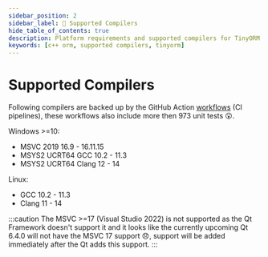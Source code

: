 ```yaml
---
sidebar_position: 2
sidebar_label: 🚀 Supported Compilers
hide_table_of_contents: true
description: Platform requirements and supported compilers for TinyORM c++ library.
keywords: [c++ orm, supported compilers, tinyorm]
---
```


# Supported Compilers

Following compilers are backed up by the GitHub Action [workflows](https://github.com/silverqx/TinyORM/tree/main/.github/workflows) (CI pipelines), these workflows also include more then 973 unit tests 😮.

Windows >=10:

- MSVC 2019 16.9 - 16.11.15
- MSYS2 UCRT64 GCC 10.2 - 11.3
- MSYS2 UCRT64 Clang 12 - 14

Linux:

- GCC 10.2 - 11.3
- Clang 11 - 14

:::caution
The MSVC >=17 (Visual Studio 2022) is not supported as the Qt Framework doesn't support it and it looks like the currently upcoming Qt 6.4.0 will not have the MSVC 17 support 😞, support will be added immediately after the Qt adds this support.
:::
